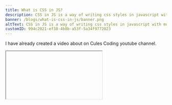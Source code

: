 ```yaml
---
title: What is CSS in JS?
description: CSS in JS is a way of writing css styles in javascript with much more flexiblity and features.
banner: /blogs/what-is-css-in-js/banner.png
altText: CSS in JS is a way of writing css styles in javascript with much more flexiblity and features.
customID: 994c2021-ef38-4b8b-a53f-5a34f9772023
---
```


I have already created a video about on Cules Coding youtube channel.

<Iframe  videoID='Be_C_Op8Tx8' title="What is CSS in JS?" /> 

## Why CSS in JS?
Suppose you have a large scale application with a lot of components.
![Alt Text](https://dev-to-uploads.s3.amazonaws.com/uploads/articles/3hhjzdbu5um2857caf7t.png)

Each components has different styles. So you add class names to them. Those
class names have some styling.
![Alt Text](https://dev-to-uploads.s3.amazonaws.com/uploads/articles/0hkzh47zyoul3gidtuwm.png)

Now it is easy to mess up with component names like the picture below.
![Alt Text](https://dev-to-uploads.s3.amazonaws.com/uploads/articles/5agb2rilnuuzi6xe20gi.png)


And your whole layout breaks like this.
// gif

## How can this problem be solved?
The solution is `Scoping CSS`. Instead of writing css globaly in css styles, what if we can write them inside
the component. Then the css styles won't affect other components. 

### But how do we do something like this? 
This is where css-in-js comes into play. Css in js is writing css inside
javascript. And we want to write css inside javascript. Now, what css-in-js
libary will do is, it will generate a unique class name to the component. And
that class will have all the styles. 
![Alt Text](https://dev-to-uploads.s3.amazonaws.com/uploads/articles/z7ugl99slnpqje0d5z8v.png)

It will add a unique hash to the class name. Just because the hash will be
unique, that's why all the component will have different style. Now we have
Scoping CSS.

## How do we write CSS in JS?
There are bunch of libraries out there. Popular ones are:

  - [ Styled Component ](https://styled-components.com/)
  - [ JSS ](https://cssinjs.org/)
  - [ Emotion ](https://emotion.sh/docs)

![Alt Text](https://dev-to-uploads.s3.amazonaws.com/uploads/articles/nxfggd0gqpxo6gwgjef9.png)

I like the Styled Component most. You can use whatever you want.

## Don't think that all you can do with css-in-js is write scoping Css.
There are a lot of features that those libraries provides us. Like theming,
props adaption, extending style and so on.

And also remember you are writing in JavaScript. That means you can create your
functionalities and features. So, don't let yourself restrict witin libary
features.

To learn more watch the Video. 
<Iframe  videoID='Be_C_Op8Tx8' title="What is CSS in JS?" /> 


That's it for today. If you have any question, please contact me on social media as @thatanjan. I would love to hear from you. I daily post content there.
So stay safe and good bye.

### About me:

#### Who am I?

My name is Anjan. I am a full stack web developer from Dhaka, Bangladesh.

#### What problems do I solve?

I can create complex full stack web applications like social media application, blogging, e-commerce website and many more.

#### Why do I do what I do?

I love to solve problems and develop new ideas. I also enjoy sharing my knowledge to other people who are wiling to learn. That's why I write blog posts and run a youtube channel called [Cules Coding](https://www.youtube.com/channel/UCBaGowNYTUsm3IDaHbLRMYw?sub_confirmation=1)

#### Think we should work together?

##### Feel free to contact me

Email: anjancules@gmail.com

linkedin: [@thatanjan](https://linkedin.com/in/thatanjan/)

portofolio: [anjan](https://anjan.vercel.app/)

Github: [@thatanjan](https://github.com/thatAnjan/)

Instagram (personal): [@thatanjan](https://instagram.com/thatAnjan/)

Instagram (youtube channel): [@thatanjan](https://instagram.com/cules_coding/)

twitter: [@thatanjan](https://twitter.com/thatAnjan)

#### About My channel:

#### Why would you subscribe to [Cules Coding](https://www.youtube.com/channel/UCBaGowNYTUsm3IDaHbLRMYw?sub_confirmation=1)?

[ Cules Coding ](https://www.youtube.com/channel/UCBaGowNYTUsm3IDaHbLRMYw?sub_confirmation=1) will teach you full stack development. I will teach you not only the basic concepts but also the advanced concepts that other youtube channels don't cover. I will also teach you Data Structures and Algorithms with abstraction and without Math. You will also find many tutorials about developer tools and technologies. I also explain advanced concepts and technologies with simplicity.

#### So what are you waiting for?

Subscribe to [Cules Coding](https://www.youtube.com/channel/UCBaGowNYTUsm3IDaHbLRMYw?sub_confirmation=1)
so that my friend you don't miss any of these cool stuffs.
